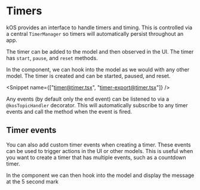 
<Meta title="Foundations/15. Timers" />

# Timers

kOS provides an interface to handle timers and timing. This is controlled via a central `TimerManager` so timers will automatically persist throughout an app.

The timer can be added to the model and then observed in the UI. The timer has `start`, `pause`, and `reset` methods.

<Snippet name="create-timer@session-model.ts" />

In the component, we can hook into the model as we would with any other model. The timer is created and can be started, paused, and reset.

<Snippet name={["timer@timer.tsx", "timer-export@timer.tsx"]} />

<Canvas of={TimerStory} />

Any events (by default only the end event) can be listened to via a `@kosTopicHandler` decorator. This will automatically subscribe to any timer events and call the method when the event is fired.

<Snippet name="session-model-timer@session-model.ts" />

## Timer events

You can also add custom timer events when creating a timer. These events can be used to trigger actions in the UI or other models. This is useful when you want to create a timer that has multiple events, such as a countdown timer.

<Snippet name="create-timer-with-warning@session-model.ts" />

In the component we can then hook into the model and display the message at the 5 second mark

<Snippet name="timer-with-warning@timer-with-warning.tsx" />

<Canvas of={TimerWithWarningStory} />

